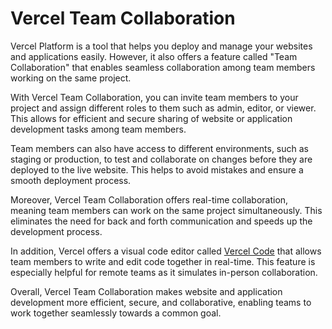 

# Vercel Team Collaboration
Vercel Platform is a tool that helps you deploy and manage your websites and applications easily. However, it also offers a feature called "Team Collaboration" that enables seamless collaboration among team members working on the same project. 

With Vercel Team Collaboration, you can invite team members to your project and assign different roles to them such as admin, editor, or viewer. This allows for efficient and secure sharing of website or application development tasks among team members. 

Team members can also have access to different environments, such as staging or production, to test and collaborate on changes before they are deployed to the live website. This helps to avoid mistakes and ensure a smooth deployment process. 

Moreover, Vercel Team Collaboration offers real-time collaboration, meaning team members can work on the same project simultaneously. This eliminates the need for back and forth communication and speeds up the development process. 

In addition, Vercel offers a visual code editor called [Vercel Code](https://vercel.com/code) that allows team members to write and edit code together in real-time. This feature is especially helpful for remote teams as it simulates in-person collaboration. 

Overall, Vercel Team Collaboration makes website and application development more efficient, secure, and collaborative, enabling teams to work together seamlessly towards a common goal.